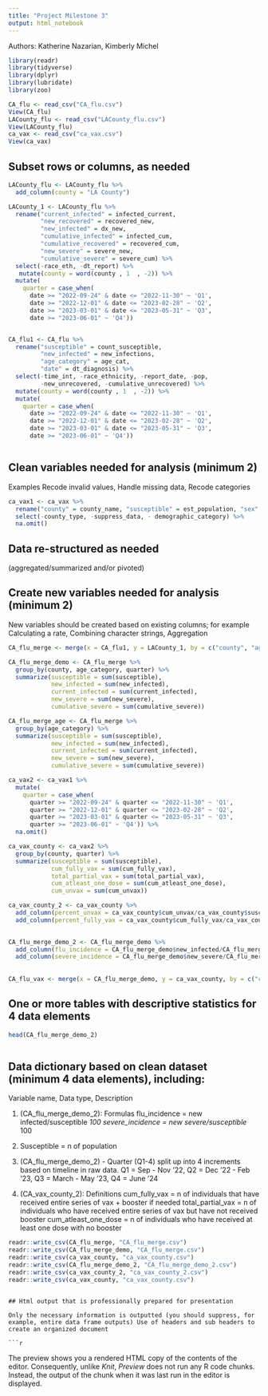```yaml
---
title: "Project Milestone 3"
output: html_notebook
---
```


Authors: Katherine Nazarian, Kimberly Michel

```r
library(readr)
library(tidyverse)
library(dplyr)
library(lubridate)
library(zoo)

CA_flu <- read_csv("CA_flu.csv")
View(CA_flu)
LACounty_flu <- read_csv("LACounty_flu.csv")
View(LACounty_flu)
ca_vax <- read_csv("ca_vax.csv")
View(ca_vax)

```

## Subset rows or columns, as needed
```r
LACounty_flu <- LACounty_flu %>% 
  add_column(county = "LA County")

LACounty_1 <- LACounty_flu %>% 
  rename("current_infected" = infected_current, 
         "new_recovered" = recovered_new, 
         "new_infected" = dx_new, 
         "cumulative_infected" = infected_cum, 
         "cumulative_recovered" = recovered_cum, 
         "new_severe" = severe_new, 
         "cumulative_severe" = severe_cum) %>% 
  select(-race_eth, -dt_report) %>% 
   mutate(county = word(county , 1  , -2)) %>% 
  mutate(
    quarter = case_when(
      date >= "2022-09-24" & date <= "2022-11-30" ~ 'Q1', 
      date >= "2022-12-01" & date <= "2023-02-28" ~ 'Q2', 
      date >= "2023-03-01" & date <= "2023-05-31" ~ 'Q3', 
      date >= "2023-06-01" ~ 'Q4'))


CA_flu1 <- CA_flu %>% 
  rename("susceptible" = count_susceptible, 
         "new_infected" = new_infections, 
         "age_category" = age_cat, 
         "date" = dt_diagnosis) %>% 
  select(-time_int, -race_ethnicity, -report_date, -pop, 
         -new_unrecovered, -cumulative_unrecovered) %>%
  mutate(county = word(county , 1  , -2)) %>%
  mutate(
    quarter = case_when(
      date >= "2022-09-24" & date <= "2022-11-30" ~ 'Q1', 
      date >= "2022-12-01" & date <= "2023-02-28" ~ 'Q2', 
      date >= "2023-03-01" & date <= "2023-05-31" ~ 'Q3', 
      date >= "2023-06-01" ~ 'Q4'))


```



```r

```

## Clean variables needed for analysis (minimum 2)

Examples Recode invalid values, Handle missing data, Recode categories

```r

ca_vax1 <- ca_vax %>% 
  rename("county" = county_name, "susceptible" = est_population, "sex" = demographic_value) %>%
  select(-county_type, -suppress_data, - demographic_category) %>% 
  na.omit()
```

## Data re-structured as needed
(aggregated/summarized and/or pivoted)

## Create new variables needed for analysis (minimum 2)
New variables should be created based on existing columns; for example Calculating a rate, Combining character strings, Aggregation

```r

CA_flu_merge <- merge(x = CA_flu1, y = LACounty_1, by = c("county", "age_category", "quarter", "sex", "new_infected", "new_recovered", "susceptible", "current_infected", "cumulative_infected", "cumulative_recovered", "new_severe", "cumulative_severe"), all = TRUE)

CA_flu_merge_demo <- CA_flu_merge %>% 
  group_by(county, age_category, quarter) %>% 
  summarize(susceptible = sum(susceptible),
            new_infected = sum(new_infected), 
            current_infected = sum(current_infected), 
            new_severe = sum(new_severe), 
            cumulative_severe = sum(cumulative_severe))

CA_flu_merge_age <- CA_flu_merge %>% 
  group_by(age_category) %>% 
  summarize(susceptible = sum(susceptible),
            new_infected = sum(new_infected), 
            current_infected = sum(current_infected), 
            new_severe = sum(new_severe), 
            cumulative_severe = sum(cumulative_severe))

ca_vax2 <- ca_vax1 %>% 
  mutate(
    quarter = case_when(
      quarter >= "2022-09-24" & quarter <= "2022-11-30" ~ 'Q1', 
      quarter >= "2022-12-01" & quarter <= "2023-02-28" ~ 'Q2', 
      quarter >= "2023-03-01" & quarter <= "2023-05-31" ~ 'Q3', 
      quarter >= "2023-06-01" ~ 'Q4')) %>% 
  na.omit()

ca_vax_county <- ca_vax2 %>% 
  group_by(county, quarter) %>% 
  summarize(susceptible = sum(susceptible), 
            cum_fully_vax = sum(cum_fully_vax), 
            total_partial_vax = sum(total_partial_vax),
            cum_atleast_one_dose = sum(cum_atleast_one_dose),
            cum_unvax = sum(cum_unvax))

ca_vax_county_2 <- ca_vax_county %>% 
  add_column(percent_unvax = ca_vax_county$cum_unvax/ca_vax_county$susceptible *100) %>% 
  add_column(percent_fully_vax = ca_vax_county$cum_fully_vax/ca_vax_county$susceptible *100)
 

CA_flu_merge_demo_2 <- CA_flu_merge_demo %>% 
  add_column(flu_incidence = CA_flu_merge_demo$new_infected/CA_flu_merge_demo$susceptible *100) %>% 
  add_column(severe_incidence = CA_flu_merge_demo$new_severe/CA_flu_merge_demo$susceptible *100)
  
  
CA_flu_vax <- merge(x = CA_flu_merge_demo, y = ca_vax_county, by = c("county", "quarter"), all = TRUE)


```

## One or more tables with descriptive statistics for 4 data elements

```r
head(CA_flu_merge_demo_2)
```


```r

```

## Data dictionary based on clean dataset (minimum 4 data elements), including:

Variable name, Data type, Description


1. (CA_flu_merge_demo_2): Formulas
    flu_incidence = new infected/susceptible *100
    severe_incidence = new severe/susceptible *100

2. Susceptible = n of population 

3. (CA_flu_merge_demo_2) - Quarter (Q1-4) split up into 4 increments based on timeline in raw data. Q1 = Sep - Nov ’22, Q2 = Dec ’22 - Feb ’23, Q3 = March - May ’23, Q4 = June ‘24

4. (CA_vax_county_2): Definitions
  cum_fully_vax = n of individuals that have received entire series of vax +            booster if needed
  total_partial_vax = n of individuals who have received entire series of vax but       have not received booster
  cum_atleast_one_dose = n of individuals who have received at least one dose with no booster 




```r
readr::write_csv(CA_flu_merge, "CA_flu_merge.csv")
readr::write_csv(CA_flu_merge_demo, "CA_flu_merge.csv")
readr::write_csv(ca_vax_county, "ca_vax_county.csv")
readr::write_csv(CA_flu_merge_demo_2, "CA_flu_merge_demo_2.csv")
readr::write_csv(ca_vax_county_2, "ca_vax_county_2.csv")
readr::write_csv(ca_vax_county, "ca_vax_county.csv")
```

```

## Html output that is professionally prepared for presentation

Only the necessary information is outputted (you should suppress, for example, entire data frame outputs) Use of headers and sub headers to create an organized document

```r

```

The preview shows you a rendered HTML copy of the contents of the editor. Consequently, unlike *Knit*, *Preview* does not run any R code chunks. Instead, the output of the chunk when it was last run in the editor is displayed.

